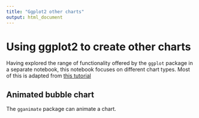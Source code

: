 ```yaml
---
title: "Ggplot2 other charts"
output: html_document
---
```


# Using ggplot2 to create other charts

Having explored the range of functionality offered by the `ggplot` package in a separate notebook, this notebook focuses on different chart types. Most of this is adapted from [this tutorial](http://r-statistics.co/Top50-Ggplot2-Visualizations-MasterList-R-Code.html)

## Animated bubble chart

The `gganimate` package can animate a chart.